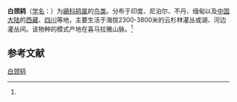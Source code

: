 {{Speciesbox
| name = 白颈鸫
| status = 
| status_system = 
| image = 
| genus = Turdus
| species = albocinctus
| authority = (Royle)<ref name='id3109'>{{cite web| url =http://www.bioinfo.cn/db05/BjdwSpecies.php?action=view&id=3109| title =白颈鸫| work =《中国动物物种编目数据库》| publisher =中国科学院微生物研究所| author =中国科学院动物研究所| accessdate =2009-04-04| deadurl =yes| archiveurl =https://web.archive.org/web/20160305090225/http://www.bioinfo.cn/db05/BjdwSpecies.php?action=view&id=3109| archivedate =2016-03-05}}</ref>
}}

'''白颈鸫'''（[[学名|学名]]：{{lang|la|''Turdus albocinctus''}}）为[[鶲科|鶲科]][[鸫属|鸫属]]的[[鸟类|鸟类]]。分布于印度、尼泊尔、不丹、缅甸以及[[中国大陆|中国大陆]]的[[西藏|西藏]]、[[四川|四川]]等地，主要生活于海拔2300-3800米的云杉林灌丛或湖、河边灌丛间。该物种的模式产地在喜马拉雅山脉。<ref name='id3109'/>

== 参考文献 ==
{{reflist}}
{{Taxonbar|from=Q1062434}}

[[Category:鸫属|白颈鸫]]


{{雀形目小作品}}